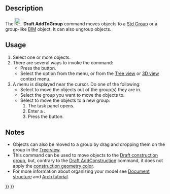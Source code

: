 <languages/>
<translate>

<!--T:8-->
{{Docnav
|[[Draft_AddNamedGroup|AddNamedGroup]]
|[[Draft_SelectGroup|SelectGroup]]
|[[Draft_Workbench|Draft]]
|IconL=Draft_AddNamedGroup.svg
|IconR=Draft_SelectGroup.svg
|IconC=Workbench_Draft.svg
}}

<!--T:1-->
{{GuiCommand
|Name=Draft AddToGroup
|MenuLocation=Utilities → Move to group...
|Workbenches=[[Draft_Workbench|Draft]]
|SeeAlso=[[Std_Group|Std Group]], [[Draft_AddNamedGroup|Draft AddNamedGroup]], [[Draft_AddConstruction|Draft AddConstruction]], [[Draft_AutoGroup|Draft AutoGroup]]
}}

==Description== <!--T:12-->

<!--T:2-->
The [[Image:Draft_AddToGroup.svg|24px]] '''Draft AddToGroup''' command moves objects to a [[Std_Group|Std Group]] or a group-like [[BIM_Workbench|BIM]] object. It can also ungroup objects.

==Usage== <!--T:14-->

<!--T:3-->
# Select one or more objects.
# There are several ways to invoke the command:
#* Press the {{Button|[[Image:Draft_AddToGroup.svg|16px]] [[Draft_AddToGroup|Move to group...]]}} button.
#* Select the {{MenuCommand|Utilities → [[Image:Draft_AddToGroup.svg|16px]] Move to group...}} option from the menu, or from the [[Tree_view|Tree view]] or [[3D_view|3D view]] context menu.
# A menu is displayed near the cursor. Do one of the following:
#* Select {{MenuCommand|Ungroup}} to move the objects out of the group(s) they are in.
#* Select the group you want to move the objects to.
#* Select {{MenuCommand|+ Add new group}} to move the objects to a new group:
#*# The {{MenuCommand|Add group}} task panel opens.
#*# Enter a {{MenuCommand|Group name}}.
#*# Press the {{Button|OK}} button.

==Notes== <!--T:15-->

<!--T:4-->
* Objects can also be moved to a group by drag and dropping them on the group in the [[Tree_view|Tree view]].
* This command can be used to move objects to the [[Draft_ToggleConstructionMode|Draft construction group]], but, contrary to the [[Draft_AddConstruction|Draft AddConstruction]] command, it does not apply the [[Draft_ToggleConstructionMode#Preferences|construction geometry color]].
* For more information about organizing your model see [[Document_structure|Document structure]] and [[Arch_tutorial#Organizing_your_model|Arch tutorial]].


<!--T:7-->
{{Docnav
|[[Draft_AddNamedGroup|AddNamedGroup]]
|[[Draft_SelectGroup|SelectGroup]]
|[[Draft_Workbench|Draft]]
|IconL=Draft_AddNamedGroup.svg
|IconR=Draft_SelectGroup.svg
|IconC=Workbench_Draft.svg
}}

</translate>
{{Draft Tools navi{{#translation:}}}}
{{Userdocnavi{{#translation:}}}}